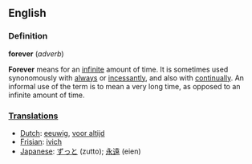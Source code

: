 ==English==
===Definition===

<b>forever</b> (<i>adverb</i>)

'''Forever''' means for an [[infinite]] amount of time. It is sometimes used synonomously with [[always]] or [[incessant|incessantly]], and also with [[continual|continually]]. An informal use of the term is to mean a very long time, as opposed to an infinite amount of time.

===[[Translation]]s===

*[[Dutch]]: [[eeuwig]], [[voor altijd]]
*[[Frisian]]: [[ivich]]
*[[Japanese]]: [[ずっと]] (zutto); [[永遠]] (eien)